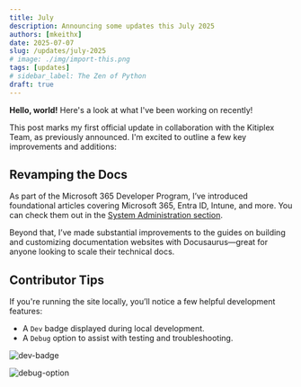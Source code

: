 ```yaml
---
title: July
description: Announcing some updates this July 2025
authors: [mkeithx]
date: 2025-07-07
slug: /updates/july-2025
# image: ./img/import-this.png
tags: [updates]
# sidebar_label: The Zen of Python
draft: true
---
```



**Hello, world!** Here's a look at what I've been working on recently!

<!-- truncate -->

This post marks my first official update in collaboration with the Kitiplex Team, as previously announced. I'm excited to outline a few key improvements and additions:

## Revamping the Docs

As part of the Microsoft 365 Developer Program, I’ve introduced foundational articles covering Microsoft 365, Entra ID, Intune, and more. You can check them out in the [System Administration section](/docs/system-administration).

Beyond that, I’ve made substantial improvements to the guides on building and customizing documentation websites with Docusaurus—great for anyone looking to scale their technical docs.

## Contributor Tips

If you're running the site locally, you’ll notice a few helpful development features:

- A `Dev` badge displayed during local development.
- A `Debug` option to assist with testing and troubleshooting.

![dev-badge](./img/dev-badge.png)

![debug-option](./img/debug-option.png)
